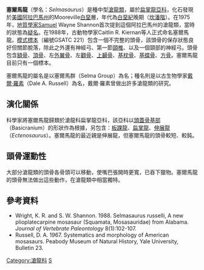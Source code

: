 {{Automatic taxobox
| taxon = Selmasaurus
| authority = Wright & Shannon, 1988
| image = Selmasaurus Clean.png
| fossil_range = {{Fossilrange|85.8|72.1}}<small>[[白堊紀|白堊紀]]晚期</small>
| subdivision_ranks = 种
| subdivision = 
* '''羅氏塞爾馬龍 ''S. russelli''''' <small>Wright & Shannon, 1988 ([[模式种|模式种]])</small>
* '''詹氏塞爾馬龍 ''S. johnsoni''''' <small>Polcyn & Everhart, 2008</small>
}}

'''塞爾馬龍'''（學名：''Selmasaurus''）是種中型[[滄龍類|滄龍類]]，屬於[[扁掌龍亞科|扁掌龍亞科]]，化石發現於[[美國|美國]][[阿拉巴馬州|阿拉巴馬州]]的Mooreville[[白堊|白堊]]層，年代為[[白堊紀|白堊紀]]晚期（[[坎潘階|坎潘階]]）。在1975年，[[地質學家|地質學家]]Samuel Wayne Shannon首次提到這個阿拉巴馬州的滄龍類，當時的狀態為[[疑名|疑名]]。在1988年，古動物學家Caitlin R. Kiernan等人正式命名塞爾馬龍。[[模式標本|模式標本]]（編號GSATC 221）包含一個不完整的頭骨，該頭骨的保存狀態良好但關節脫落，除此之外還有神經弓、第一節[[頸椎|頸椎]]、以及一個頸部的神經弓。頭骨包含[[額骨|額骨]]、[[頂骨|頂骨]]、左[[外翼骨|外翼骨]]、左[[顴骨|顴骨]]、[[上顳骨|上顳骨]]、[[基枕骨|基枕骨]]、[[基蝶骨|基蝶骨]]、[[方骨|方骨]]。塞爾馬龍目前只有一個標本。

塞爾馬龍的屬名是以塞爾馬群（Selma Group）為名；種名則是以古生物學家[[戴爾·羅素|戴爾·羅素]]（Dale A. Russell）為名，戴爾·羅素曾做出許多滄龍類的研究。

==演化關係==
科學家將塞爾馬龍歸類於滄龍科扁掌龍亞科，該亞科以[[頭蓋骨基部|頭蓋骨基部]]（Basicranium）的形狀作為根據，另包含：[[板踝龍|板踝龍]]、[[扁掌龍|扁掌龍]]、[[伸展龍|伸展龍]]（''Ectenosaurus''）。塞爾馬龍的最近親是伸展龍，但塞爾馬龍的頭骨較短、較鈍。

==頭骨運動性==
大部分滄龍類的頭骨各骨頭可以移動，使嘴巴張開時更寬，已吞下獵物。塞爾馬龍的頭骨無法做出這些動作，在滄龍類中相當獨特。

==參考資料==
* Wright, K. R. and S. W. Shannon. 1988. Selmasaurus russelli, A new plioplatecarpine mosasaur (Squamata, Mosasauridae) from Alabama. ''Journal of Vertebrate Paleontology'' 8(1):102-107.
* Russell, D. A. 1967. Systematics and morphology of American mosasaurs. Peabody Museum of Natural History, Yale University, Bulletin 23.
{{滄龍科}}
{{Taxonbar|from=Q7211269}}

[[Category:滄龍科|Category:滄龍科]]
[[Category:1988年描述的分类群|S]]


{{Paleo-reptile-stub}}